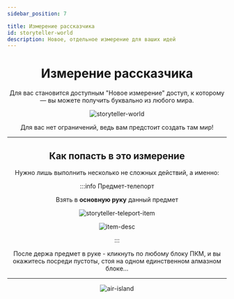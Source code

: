 ```yaml
---
sidebar_position: 7

title: Измерение рассказчика
id: storyteller-world
description: Новое, отдельное измерение для ваших идей
---
```



<div align="center">

# Измерение рассказчика

Для вас становится доступным "Новое измерение" доступ, к которому — вы можете получить буквально из любого мира.

<div className="show" id="mask">

![storyteller-world](@site/static/img/doc/titles/World0.png "Халва мир")

</div>

Для вас нет ограничений, ведь вам предстоит создать там мир!

---

## Как попасть в это измерение

Нужно лишь выполнить несколько не сложных действий, а именно:

:::info Предмет-телепорт

Взять в **основную руку** данный предмет

<div style={{"scale": "150%"}}>

![storyteller-teleport-item](@site/static/img/doc/items/st-item-teleporter.png)

</div>

![item-desc](@site/static/img/doc/items/st-item-teleporter-desc.png)

:::

После держа предмет в руке - кликнуть по любому блоку ПКМ, и вы окажитесь посреди пустоты, стоя на одном единственном алмазном блоке...

---

![air-island](@site/static/img/doc/screens/air-island.png "Где-то в пустоте, процветает жизнь")

</div>
